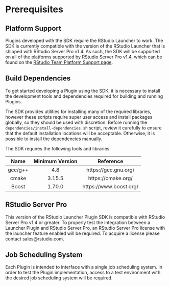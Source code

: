 # Prerequisites {#prereqs}

## Platform Support {#plat-support}

Plugins developed with the SDK require the RStudio Launcher to work. The SDK is currently compatible with the version of the RStudio Launcher that is shipped with RStudio Server Pro v1.4. As such, the SDK will be supported on all of the platforms supported by RStudio Server Pro v1.4, which can be found on the [RStudio Team Platform Support page](https://rstudio.com/about/platform-support/).

## Build Dependencies {#builddep}

To get started developing a Plugin using the SDK, it is necessary to install the development tools and dependencies required for building and running Plugins.

The SDK provides utilities for installing many of the required libraries, however these scripts require super user access and install packages globally, so they should be used with discretion. Before running the `dependencies/install-dependencies.sh` script, review it carefully to ensure that the default installation locations will be acceptable. Otherwise, it is possible to install the dependencies manually.

The SDK requires the following tools and libraries:

  Name     Minimum Version          Reference
--------  -----------------  -----------------------
gcc/g++   4.8                https://gcc.gnu.org/
cmake     3.15.5             https://cmake.org/
Boost     1.70.0             https://www.boost.org/


## RStudio Server Pro {#rsp}

This version of the RStudio Launcher Plugin SDK is compatible with RStudio Server Pro v1.4 or greater. To properly test the integration between a Launcher Plugin and RStudio Server Pro, an RStudio Server Pro license with the launcher feature enabled will be required. To acquire a license please contact sales@rstudio.com.

## Job Scheduling System {#jss}

Each Plugin is intended to interface with a single job scheduling system. In order to test the Plugin implementation, access to a test environment with the desired job scheduling system will be required.
